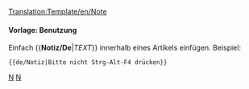 <noinclude>[[Translation:Template/en/Note]]</noinclude>{{de/Ambox| Typ   = Notiz
| Text  = <strong>Notiz</strong>
<div style="font-size: 90%">
{{{1|Wer diese Vorlage hinzugefügt hat, hat keine bestimmte Notiz gesetzt, also sollte sie entfernt oder aktualisiert werden.}}}</div>
}}<noinclude>

====Vorlage: Benutzung====
Einfach <nowiki>{{</nowiki>'''Notiz/De'''|''TEXT''<nowiki>}}</nowiki> innerhalb eines Artikels einfügen.
Beispiel:
<pre>{{de/Notiz|Bitte nicht Strg-Alt-F4 drücken}}</pre>

[[Category:de/Vorlagen|N]][[Category:de/Message-Boxen|N]]</noinclude>